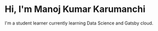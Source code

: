 # Hi, I'm Manoj Kumar Karumanchi

I'm a student learner currently learning Data Science and Gatsby cloud.
